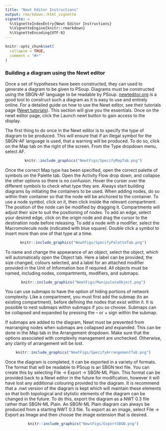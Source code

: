 ```yaml
---
title: "Newt Editor Instructions"
output: rmarkdown::html_vignette
vignette: >
  %\VignetteIndexEntry{Newt Editor Instructions}
  %\VignetteEngine{knitr::rmarkdown}
  %\VignetteEncoding{UTF-8}
---
```


```r
knitr::opts_chunk$set(
  collapse = TRUE,
  comment = "#>"
)
```

### Building a diagram using the Newt editor

Once a set of hypotheses have been constructed, they can used to generate a diagram to be given to PSoup. Diagrams must be constructed using the SBGN-AF language to be readable by PSoup. [newteditor.org](https://newteditor.org/) is a good tool to construct such a diagram as it is easy to use and entirely online. For a detailed guide on how to use the Newt editor, see their tutorials page ([Newt tutorials](https://newteditor.org/tutorials.html)). This section will give you the essentials. Once on the newt editor page, click the Launch newt button to gain access to the display.

The first thing to do once in the Newt editor is to specify the type of diagram to be produced. This will ensure that if an illegal symbol for the SBGN-AF language is used, that a warning will be produced.  To do so, click on the Map tab on the right of the screen. From the Type dropdown menu, select AF.

<center>
```r
knitr::include_graphics("NewtFigs/SpecifyMapTab.png")
```
</center>

Once the correct Map type has been specified, open the correct palette of symbols on the Palette tab. Open the Activity Flow drop down, and collapse the other options so there is no confusion. Hover the curser over the different symbols to check what type they are. Always start building diagrams by initiating the containers to be used. When adding nodes, do so within their container so that the node will be anchored to the container. To use a node symbol, click on it, then click inside the relevant compartment. The position of the node can be modified by dragging it. Compartments will adjust their size to suit the positioning of nodes. To add an edge, select your desired edge, click on the origin node and drag the cursor to the destination node before releasing. To add a node with a modifier, select the Macromolecule node (indicated with blue square). Double click a symbol to insert more than one of that type at a time.

<center>
```r
knitr::include_graphics("NewtFigs/SpecifyPaletteTab.png")
```
</center>

To name and change the appearance of an object, select the object, which will automatically open the Object tab. Here a label can be provided, the size changed, colours selected, and a label for an attached modifier provided in the Unit of Information box if required. All objects must be named, including nodes, compartments, modifiers, and submaps.

<center>
```r
knitr::include_graphics("NewtFigs/ManipulateObject.png")
```
</center>

You can use submaps to have the option of hiding portions of network complexity. Like a compartment, you must first add the submap (to an existing compartment), before defining the nodes that exist within it. It is possible to nest submaps within submaps if you so choose. Submaps can be collapsed and expanded by pressing the – or + sign within the submap.

If submaps are added to the diagram, Newt must be prevented from rearranging nodes when submaps are collapsed and expanded. This can be done in the Map tab in the Arrangement dropdown. Make sure that the options associated with complexity management are unchecked. Otherwise, any clarity of arrangement will be lost.

<center>
```r
knitr::include_graphics("NewtFigs/SpecifyArrangementTab.png")
```
</center>

Once the diagram is completed, it can be exported in a variety of formats. The format that will be readable to PSoup is an SBGN text file. You can create this by selecting File -> Export -> SBGN-ML Plain. This format can be provided back to a Newt editor in the future for modification, however it will have lost any additional colouring provided to the diagram. It is recommend that a .nwt version of the diagram is kept which will maintain these elements so that both topological and stylistic elements of the diagram can be changed in the future. To do this, export the diagram as a NWT 0.3 file rather than SBGN-ML Plain. An SBGN-ML Plain diagram can always be produced from a starting NWT 0.3 file. To export as an image, select File -> Export as Image and then choose the image extension that is desired.

<center>
```r
knitr::include_graphics("NewtFigs/ExportSBGN.png")
```
</center>

